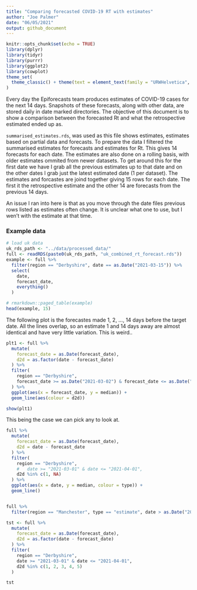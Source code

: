 ```yaml
---
title: "Comparing forecasted COVID-19 RT with estimates"
author: "Joe Palmer"
date: "06/05/2021"
output: github_document
---
```



```r
knitr::opts_chunk$set(echo = TRUE)
library(dplyr)
library(tidyr)
library(purrr)
library(ggplot2)
library(cowplot)
theme_set(
  theme_classic() + theme(text = element_text(family = "URWHelvetica", size = 12))
)
```


Every day the Epiforecasts team produces estimates of COVID-19 cases for the next 14 days. Snapshots of these forecasts, along with other data, are stored daily in date marked directories. The objective of this document is to show a comparison between the forecasted Rt and what the retrospective estimated ended up as.

`summarised_estimates.rds`, was used as this file shows estimates, estimates based on partial data and forecasts. To prepare the data I filtered the summarised estimates for forecasts and estimates for Rt. This gives 14 forecasts for each date. The estimates are also done on a rolling basis, with older estimates ommited from newer datasets. To get around this for the first date we have I grab all the previous estimates up to that date and on the other dates I grab just the latest estimated date (1 per dataset). The estimates and forcastes are joind together giving 15 rows for each date. The first it the retrospective estimate and the other 14 are forecasts from the previous 14 days.

An issue I ran into here is that as you move through the date files previous rows listed as estimates often change. It is unclear what one to use, but I wen't with the estimate at that time.

### Example data

```r
# load uk data
uk_rds_path <- "../data/processed_data/"
full <- readRDS(paste0(uk_rds_path, "uk_combined_rt_forecast.rds"))
example <- full %>%
  filter(region == "Derbyshire", date == as.Date("2021-03-15")) %>%
  select(
    date,
    forecast_date,
    everything()
  )

# rmarkdown::paged_table(example)
head(example, 15)
```


The following plot is the forecastes made 1, 2, ..., 14 days before the target date. All the lines overlap, so an estimate 1 and 14 days away are almost identical and have very little variation. This is weird..

```r

plt1 <- full %>%
  mutate(
    forecast_date = as.Date(forecast_date),
    d2d = as.factor(date - forecast_date)
  ) %>%
  filter(
    region == "Derbyshire",
    forecast_date >= as.Date("2021-03-02") & forecast_date <= as.Date("2021-03-04")
  ) %>%
  ggplot(aes(x = forecast_date, y = median)) +
  geom_line(aes(colour = d2d))

show(plt1)
```

This being the case we can pick any to look at.

```r

full %>%
  mutate(
    forecast_date = as.Date(forecast_date),
    d2d = date - forecast_date
  ) %>%
  filter(
    region == "Derbyshire",
    #   date >= "2021-03-01" & date <= "2021-04-01",
    d2d %in% c(1, NA)
  ) %>%
  ggplot(aes(x = date, y = median, colour = type)) +
  geom_line()


full %>%
  filter(region == "Manchester", type == "estimate", date > as.Date("2021-03-01"))
```

```r

tst <- full %>%
  mutate(
    forecast_date = as.Date(forecast_date),
    d2d = as.factor(date - forecast_date)
  ) %>%
  filter(
    region == "Derbyshire",
    date >= "2021-03-01" & date <= "2021-04-01",
    d2d %in% c(1, 2, 3, 4, 5)
  )

tst
```
